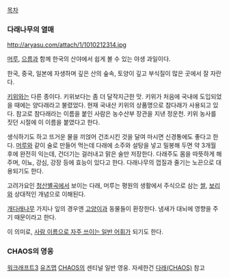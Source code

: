 [[목차]]

=== 다래나무의 열매 ===
http://aryasu.com/attach/1/1010212314.jpg

[[머루]], [[으름]]과 함께 한국의 산야에서 쉽게 볼 수 있는 야생 과일이다.

한국, 중국, 일본에 자생하며 깊은 산의 숲속, 토양이 깊고 부식질이 많은 곳에서 잘 자란다.

[[키위]]와는 다른 종이다. 키위보다는 좀 더 달작지근한 맛. 키위가 처음에 국내에 도입되었을 때에는 양다래라고 불렸었다. 현재 국내산 키위의 상품명으로 참다래가 사용되고 있다. 참고로 참다래라는 이름을 붙인 사람은 농수산부 장관을 지낸 정운천. 키위 농사를 짓던 시절에 이 이름을 붙였다고 한다.

생식하기도 하고 뜨거운 물을 끼얹어 건조시킨 것을 달여 마시면 신경통에도 좋다고 한다. [[머루]]와 같이 술로 만들어 먹는데 다래에 소주와 설탕을 넣고 밀봉해 두면 약 3개월 후에 완전히 익는데, 건더기는 걸러내고 맑은 술만 저장한다. 다래주도 몸을 따뜻하게 해주며, 이뇨, 강심, 강장 등에 효능이 있다고 한다. 다래나무의 껍질과 줄기는 노끈으로 대용되기도 한다.

고려가요인 [[청산별곡]]에서 보이는 다래, 머루는 평원의 생활에서 주식으로 삼는 [[쌀]], [[보리]]와 상대적인 개념으로 이해된다.

[[개다래나무]] 가지나 잎의 경우엔 [[고양이]]과 동물들이 환장한다. 냄새가 대뇌에 영향을 주기 때문이라고 한다.

이 의미로, [[사람 이름으로 자주 쓰이는 일반 어휘]]가 되기도 한다.

=== CHAOS의 영웅 ===
[[워크래프트3]] [[유즈맵]] [[CHAOS]]의 센티널 일반 영웅. 자세한건 [[다래(CHAOS)]] 참고
